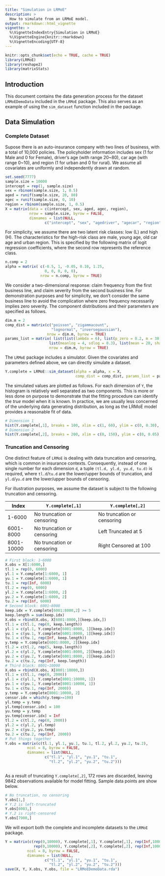 ```yaml
---
title: "Simulation in LRMoE"
description: >
  How to simulate from an LRMoE model.
output: rmarkdown::html_vignette
vignette: >
  %\VignetteIndexEntry{Simulation in LRMoE}
  %\VignetteEngine{knitr::rmarkdown}
  %\VignetteEncoding{UTF-8}
---
```


```r
knitr::opts_chunk$set(echo = TRUE, cache = TRUE)
library(LRMoE)
library(reshape2)
library(matrixStats)
```

## Introduction

This document contains the data generation process for the dataset `LRMoEDemoData` included in the `LRMoE` package. This also serves as an example of using the `sim_dataset` function included in the package.


## Data Simulation

### Complete Dataset

Supose there is an auto-insurance company with two lines of business, with a total of 10,000 policies. The policyholder information includes sex (1 for Male and 0 for Female), driver's age (with range 20~80), car age (with range 0~10), and region (1 for urban and 0 for rural). We assume all covariates are uniformly and independently drawn at random.

```r
set.seed(7777) 
sample.size = 10000
intercept = rep(1, sample.size)
sex = rbinom(sample.size, 1, 0.5)
aged = runif(sample.size, 20, 80)
agec = runif(sample.size, 0, 10)
region = rbinom(sample.size, 1, 0.5)
X = matrix(data = c(intercept, sex, aged, agec, region),
           nrow = sample.size, byrow = FALSE,
           dimnames = list(NULL,
                  c("intercept", "sex", "agedriver", "agecar", "region")))
```

For simplicity, we assume there are two latent risk classes: low (L) and high (H). The characteristics for the high-risk class are male, young age, old car age and urban region. This is specified by the following matrix of logit regression coefficients, where the second row represents the reference class.

```r
n.comp = 2
alpha = matrix( c(-0.5, 1, -0.05, 0.10, 1.25,
                  0, 0, 0, 0, 0),
                nrow = n.comp, byrow = TRUE)
```


We consider a two-dimensional response: claim frequency from the first business line, and claim severity from the second business line. For demonstration purposes and for simplicity, we don't consider the same business line to avoid the complication where zero frequency necessarily implies zero severity. The component distributions and their parameters are specified as follows.

```r
dim.m = 2
comp_dist = matrix(c("poisson", "zigammacount",
                     "lognormal", "inversegaussian"),
                   nrow = dim.m, byrow = TRUE)
params_list = matrix( list(list(lambda = 6), list(p_zero = 0.2, m = 30, s = 0.5),
                    list(meanlog = 4, sdlog = 0.3), list(mean = 20, shape = 20)),
                    nrow = dim.m, byrow = TRUE)
```

The `LRMoE` package includes a simulator. Given the covariates and parameters defined above, we can directly simulate a dataset.

```r
Y.complete = LRMoE::sim_dataset(alpha = alpha, x = X, 
                                comp_dist = comp_dist, params_list = params_list)
```

The simulated values are plotted as follows. For each dimension of `Y`, the histogram is relatively well separated as two components. This is more or less done on purpose to demonstrate that the fitting procedure can identify the *true* model when it is known. In practice, we are usually less concerned of the underlying data generating distribution, as long as the LRMoE model provides a reasonable fit of data.

```r
# Dimension 1
hist(Y.complete[,1], breaks = 100, xlim = c(1, 60), ylim = c(0, 0.30), probability = TRUE, main = "Histogram of Dimension 1", xlab = "Y.complete[,1]")
# Dimension 2
hist(Y.complete[,2], breaks = 200, xlim = c(0, 150), ylim = c(0, 0.05), probability = TRUE, main = "Histogram of Dimension 2", xlab = "Y.complete[,2]")
```

### Truncation and Censoring

One distinct feature of `LRMoE` is dealing with data truncation and censoring, which is common in insurance contexts. Consequently, instead of one single number for each dimension `d`, a tuple `(tl.d, yl.d, yu.d, tu.d)` is required, where `tl.d`/`tu.d` are the lower/upper bounds of truncation, and `yl.d`/`yu.d` are the lower/upper bounds of censoring.

For illustration purposes, we assume the dataset is subject to the following truncation and censoring.

| Index      	| `Y.complete[,1]`             	| `Y.complete[,2]`             	|
|------------	|-----------------------------	|-----------------------------	|
| 1-6000     	| No truncation  or censoring 	| No truncation  or censoring 	|
| 6001-8000  	| No truncation  or censoring 	| Left Truncated at 5         	|
| 8001-10000 	| No truncation  or censoring  	| Right Censored at 100  	      |

```r
# First block: 1~6000
X.obs = X[1:6000,]
tl.1 = rep(0, 6000)
yl.1 = Y.complete[1:6000, 1]
yu.1 = Y.complete[1:6000, 1]
tu.1 = rep(Inf, 6000) 
tl.2 = rep(0, 6000)
yl.2 = Y.complete[1:6000, 2]
yu.2 = Y.complete[1:6000, 2]
tu.2 = rep(Inf, 6000) 
# Second block: 6001~8000
keep.idx = Y.complete[6001:8000,2] >= 5
keep.length = sum(keep.idx)
X.obs = rbind(X.obs, X[6001:8000,][keep.idx,])
tl.1 = c(tl.1, rep(0, keep.length))
yl.1 = c(yl.1, Y.complete[6001:8000, 1][keep.idx])
yu.1 = c(yu.1, Y.complete[6001:8000, 1][keep.idx])
tu.1 = c(tu.1, rep(Inf, keep.length))
y.temp = Y.complete[6001:8000, 2][keep.idx]
tl.2 = c(tl.2, rep(5, keep.length))
yl.2 = c(yl.2, Y.complete[6001:8000, 2][keep.idx])
yu.2 = c(yu.2, Y.complete[6001:8000, 2][keep.idx])
tu.2 = c(tu.2, rep(Inf, keep.length))
# Third block: 8001~10000
X.obs = rbind(X.obs, X[8001:10000,])
tl.1 = c(tl.1, rep(0, 2000))
yl.1 = c(yl.1, Y.complete[8001:10000, 1])
yu.1 = c(yu.1, Y.complete[8001:10000, 1])
tu.1 = c(tu.1, rep(Inf, 2000))
y.temp = Y.complete[8001:10000, 2]
censor.idx = which(y.temp>=100)
yl.temp = y.temp
yl.temp[censor.idx] = 100
yu.temp = y.temp
yu.temp[censor.idx] = Inf
tl.2 = c(tl.2, rep(0, 2000))
yl.2 = c(yl.2, yl.temp)
yu.2 = c(yu.2, yu.temp)
tu.2 = c(tu.2, rep(Inf, 2000))
# Put things together
Y.obs = matrix(c(tl.1, yl.1, yu.1, tu.1, tl.2, yl.2, yu.2, tu.2),
          ncol = 8, byrow = FALSE,
          dimnames = list(NULL,
                  c("tl.1", "yl.1", "yu.1", "tu.1", 
                    "tl.2", "yl.2", "yu.2", "tu.2")))
            
```
 
As a result of truncating `Y.complete[,2]`, 172 rows are discarded, leaving 9842 observations available for model fitting. Sample data points are show below.

```r
# No truncation, no censoring
Y.obs[1,]
# Y.2 is left-truncated
Y.obs[6003,]
# Y.2 is right-censored
Y.obs[7900,]
```

We will export both the complete and incomplete datasets to the `LRMoE` package.

```r
Y = matrix(c(rep(0,10000), Y.complete[,1], Y.complete[,1], rep(Inf,10000), 
             rep(0,10000), Y.complete[,2], Y.complete[,2], rep(Inf,10000)),
          ncol = 8, byrow = FALSE,
          dimnames = list(NULL,
                  c("tl.1", "yl.1", "yu.1", "tu.1", 
                    "tl.2", "yl.2", "yu.2", "tu.2")))
save(X, Y, X.obs, Y.obs, file = "LRMoEDemoData.rda")
```
